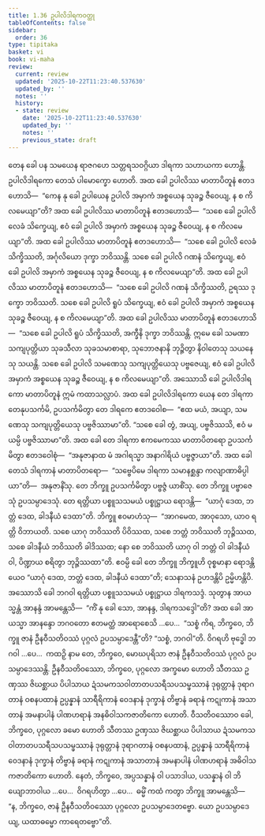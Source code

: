 ```yaml
---
title: 1.36 ဥပါလိဒါရကဝတ္ထု
tableOfContents: false
sidebar:
  order: 36
type: tipitaka
basket: vi
book: vi-maha
review:
  current: review
  updated: '2025-10-22T11:23:40.537630'
  updated_by: ''
  notes: ''
  history:
  - state: review
    date: '2025-10-22T11:23:40.537630'
    updated_by: ''
    notes: ''
    previous_state: draft
---
```



<ReviewStatus review={frontmatter.review} showDetails={true} />

<HypothesisAnnotation frontmatter={frontmatter} />

<DynamicBreadcrumb />

<Division number="99" book="vi-maha" e="ch" v="3" p="108">

<Paragraph number="437" book="vi-maha">
တေန ခေါ ပန သမယေန ရာဇဂဟေ သတ္တရသဝဂ္ဂိယာ ဒါရကာ သဟာယကာ ဟောန္တိ. ဥပါလိဒါရကော တေသံ ပါမောက္ခော ဟောတိ. အထ ခေါ ဥပါလိဿ မာတာပိတူနံ ဧတဒဟောသိ—  “ကေန နု ခေါ ဥပါယေန ဥပါလိ အမှာကံ အစ္စယေန သုခဉ္စ ဇီဝေယျ, န စ ကိလမေယျာ”တိ? အထ ခေါ ဥပါလိဿ မာတာပိတူနံ ဧတဒဟောသိ—  “သစေ ခေါ ဥပါလိ လေခံ သိက္ခေယျ, ဧဝံ ခေါ ဥပါလိ အမှာကံ အစ္စယေန သုခဉ္စ ဇီဝေယျ, န စ ကိလမေယျာ”တိ. အထ ခေါ ဥပါလိဿ မာတာပိတူနံ ဧတဒဟောသိ—  “သစေ ခေါ ဥပါလိ လေခံ သိက္ခိဿတိ, အင်္ဂုလိယော ဒုက္ခာ ဘဝိဿန္တိ. သစေ ခေါ ဥပါလိ ဂဏနံ သိက္ခေယျ, ဧဝံ ခေါ ဥပါလိ အမှာကံ အစ္စယေန သုခဉ္စ ဇီဝေယျ, န စ ကိလမေယျာ”တိ. အထ ခေါ ဥပါလိဿ မာတာပိတူနံ ဧတဒဟောသိ—  “သစေ ခေါ ဥပါလိ ဂဏနံ သိက္ခိဿတိ, ဥရဿ ဒုက္ခော ဘဝိဿတိ. သစေ ခေါ ဥပါလိ ရူပံ သိက္ခေယျ, ဧဝံ ခေါ ဥပါလိ အမှာကံ အစ္စယေန သုခဉ္စ ဇီဝေယျ, န စ ကိလမေယျာ”တိ. အထ ခေါ ဥပါလိဿ မာတာပိတူနံ ဧတဒဟောသိ—  “သစေ ခေါ ဥပါလိ ရူပံ သိက္ခိဿတိ, အက္ခီနိ ဒုက္ခာ ဘဝိဿန္တိ. ဣမေ ခေါ သမဏာ သကျပုတ္တိယာ သုခသီလာ သုခသမာစာရာ, သုဘောဇနာနိ ဘုဉ္ဇိတွာ နိဝါတေသု သယနေသု သယန္တိ. သစေ ခေါ ဥပါလိ သမဏေသု သကျပုတ္တိယေသု ပဗ္ဗဇေယျ, ဧဝံ ခေါ ဥပါလိ အမှာကံ အစ္စယေန သုခဉ္စ ဇီဝေယျ, န စ ကိလမေယျာ”တိ.
</Paragraph>

<Paragraph number="438" book="vi-maha">
အဿောသိ ခေါ ဥပါလိဒါရကော မာတာပိတူနံ ဣမံ ကထာသလ္လာပံ. အထ ခေါ ဥပါလိဒါရကော ယေန တေ ဒါရကာ တေနုပသင်္ကမိ, ဥပသင်္ကမိတွာ တေ ဒါရကေ ဧတဒဝေါစ—  “ဧထ မယံ, အယျာ, သမဏေသု သကျပုတ္တိယေသု ပဗ္ဗဇိဿာမာ”တိ. “သစေ ခေါ တွံ, အယျ, ပဗ္ဗဇိဿသိ, ဧဝံ မယမ္ပိ ပဗ္ဗဇိဿာမာ”တိ. အထ ခေါ တေ ဒါရကာ ဧကမေကဿ မာတာပိတရော ဥပသင်္ကမိတွာ ဧတဒဝေါစုံ—  “အနုဇာနာထ မံ အဂါရသ္မာ အနာဂါရိယံ ပဗ္ဗဇ္ဇာယာ”တိ. အထ ခေါ တေသံ ဒါရကာနံ မာတာပိတရော—  “သဗ္ဗေပိမေ ဒါရကာ သမာနစ္ဆန္ဒာ ကလျာဏာဓိပ္ပါယာ”တိ—  အနုဇာနိံသု. တေ ဘိက္ခူ ဥပသင်္ကမိတွာ ပဗ္ဗဇ္ဇံ ယာစိံသု. တေ ဘိက္ခူ ပဗ္ဗာဇေသုံ ဥပသမ္ပာဒေသုံ. တေ ရတ္တိယာ ပစ္စူသသမယံ ပစ္စုဋ္ဌာယ ရောဒန္တိ—  “ယာဂုံ ဒေထ, ဘတ္တံ ဒေထ, ခါဒနီယံ ဒေထာ”တိ. ဘိက္ခူ ဧဝမာဟံသု—  “အာဂမေထ, အာဝုသော, ယာဝ ရတ္တိ ဝိဘာယတိ. သစေ ယာဂု ဘဝိဿတိ ပိဝိဿထ, သစေ ဘတ္တံ ဘဝိဿတိ ဘုဉ္ဇိဿထ, သစေ ခါဒနီယံ ဘဝိဿတိ ခါဒိဿထ; နော စေ ဘဝိဿတိ ယာဂု ဝါ ဘတ္တံ ဝါ ခါဒနီယံ ဝါ, ပိဏ္ဍာယ စရိတွာ ဘုဉ္ဇိဿထာ”တိ. ဧဝမ္ပိ ခေါ တေ ဘိက္ခူ ဘိက္ခူဟိ ဝုစ္စမာနာ ရောဒန္တိယေဝ “ယာဂုံ ဒေထ, ဘတ္တံ ဒေထ, ခါဒနီယံ ဒေထာ”တိ; သေနာသနံ ဥဟဒန္တိပိ ဥမ္မိဟန္တိပိ.
</Paragraph>

<Paragraph number="439" book="vi-maha">
အဿောသိ ခေါ ဘဂဝါ ရတ္တိယာ ပစ္စူသသမယံ ပစ္စုဋ္ဌာယ ဒါရကသဒ္ဒံ. သုတွာန အာယသ္မန္တံ အာနန္ဒံ အာမန္တေသိ—  “ကိံ နု ခေါ သော, အာနန္ဒ, ဒါရကသဒ္ဒေါ”တိ? အထ ခေါ အာယသ္မာ အာနန္ဒော ဘဂဝတော ဧတမတ္ထံ အာရောစေသိ …ပေ…  “သစ္စံ ကိရ, ဘိက္ခဝေ, ဘိက္ခူ ဇာနံ ဦနဝီသတိဝဿံ ပုဂ္ဂလံ ဥပသမ္ပာဒေန္တီ”တိ? “သစ္စံ, ဘဂဝါ”တိ. ဝိဂရဟိ ဗုဒ္ဓေါ ဘဂဝါ …ပေ…  ကထဉှိ နာမ တေ, ဘိက္ခဝေ, မောဃပုရိသာ ဇာနံ ဦနဝီသတိဝဿံ ပုဂ္ဂလံ ဥပသမ္ပာဒေဿန္တိ. ဦနဝီသတိဝဿော, ဘိက္ခဝေ, ပုဂ္ဂလော အက္ခမော ဟောတိ သီတဿ ဥဏှဿ ဇိဃစ္ဆာယ ပိပါသာယ ဍံသမကသဝါတာတပသရီသပသမ္ဖဿာနံ ဒုရုတ္တာနံ ဒုရာဂတာနံ ဝစနပထာနံ ဥပ္ပန္နာနံ သာရီရိကာနံ ဝေဒနာနံ ဒုက္ခာနံ တိဗ္ဗာနံ ခရာနံ ကဋုကာနံ အသာတာနံ အမနာပါနံ ပါဏဟရာနံ အနဓိဝါသကဇာတိကော ဟောတိ. ဝီသတိဝဿောဝ ခေါ, ဘိက္ခဝေ, ပုဂ္ဂလော ခမော ဟောတိ သီတဿ ဥဏှဿ ဇိဃစ္ဆာယ ပိပါသာယ ဍံသမကသဝါတာတပသရီသပသမ္ဖဿာနံ ဒုရုတ္တာနံ ဒုရာဂတာနံ ဝစနပထာနံ, ဥပ္ပန္နာနံ သာရီရိကာနံ ဝေဒနာနံ ဒုက္ခာနံ တိဗ္ဗာနံ ခရာနံ ကဋုကာနံ အသာတာနံ အမနာပါနံ ပါဏဟရာနံ အဓိဝါသကဇာတိကော ဟောတိ. နေတံ, ဘိက္ခဝေ, အပ္ပသန္နာနံ ဝါ ပသာဒါယ, ပသန္နာနံ ဝါ ဘိယျောဘာဝါယ …ပေ…  ဝိဂရဟိတွာ …ပေ…  ဓမ္မိံ ကထံ ကတွာ ဘိက္ခူ အာမန္တေသိ—  “န, ဘိက္ခဝေ, ဇာနံ ဦနဝီသတိဝဿော ပုဂ္ဂလော ဥပသမ္ပာဒေတဗ္ဗော. ယော ဥပသမ္ပာဒေယျ, ယထာဓမ္မော ကာရေတဗ္ဗော”တိ.
</Paragraph>
</Division>